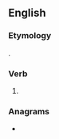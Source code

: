 ==English==

===Etymology===
{{suffix|dote|est|lang=en}}.

===Verb===
{{head|en|verb form}}

# {{en-archaic second-person singular of|dote|lang=en}}

===Anagrams===
* {{anagrams|en|sotted}}